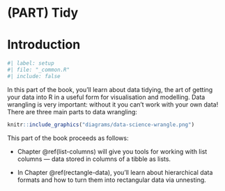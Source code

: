 # (PART) Tidy {.unnumbered}

# Introduction {#tidy-intro .unnumbered}

```r
#| label: setup
#| file: "_common.R"
#| include: false
```

In this part of the book, you'll learn about data tidying, the art of getting your data into R in a useful form for visualisation and modelling.
Data wrangling is very important: without it you can't work with your own data!
There are three main parts to data wrangling:

```r
knitr::include_graphics("diagrams/data-science-wrangle.png")
```

<!--# TO DO: Redo the diagram without highlighting import. -->

This part of the book proceeds as follows:

-   Chapter \@ref(list-columns) will give you tools for working with list columns --- data stored in columns of a tibble as lists.

-   In Chapter \@ref(rectangle-data), you'll learn about hierarchical data formats and how to turn them into rectangular data via unnesting.

<!--# TO DO: Revisit bullet points about new chapters. -->
